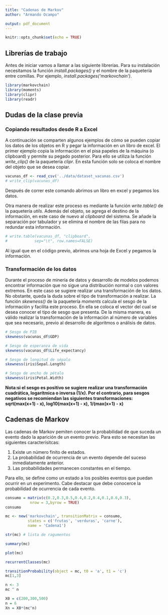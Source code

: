```yaml
---
title: "Cadenas de Markov"
author: "Armando Ocampo"

output: pdf_document
---
```


```r
knitr::opts_chunk$set(echo = TRUE)
```

## Librerías de trabajo

Antes de iniciar vamos a llamar a las siguiente librerías. Para su instalación necesitamos la función *install.packages()* y el nombre de la paquetería entre comillas. Por ejemplo, *install.packages('markovchain')*.

```r
library(markovchain)
library(moments)
library(clipr)
library(readr)
```

## Dudas de la clase previa

### Copiando resultados desde R a Excel

A continuación se comparten algunos ejemplos de cómo se pueden copiar los datos de los objetos en R y pegar la información en un libro de excel. El primer ejemplo copia la información en el pisa papeles de la máquina (o clipboard) y permite su pegado posterior. Para ello se utiliza la función *write_clip()* de la paquetería *clipr*. En esta función solo se coloca el nombre del objeto que se desea copiar.

```r
vacunas_df <- read_csv('../data/dataset_vacunas.csv')
# write_clip(vacunas_df)
```

Después de correr este comando abrimos un libro en excel y pegamos los datos.


Otra manera de realizar este proceso es mediante la función *write.table()* de la paquetería *utils*. Además del objeto, se agrega el destino de la información, en este caso de nuevo al *clipboard* del sistema. Se añade la separación por tabulador y se elimina el nombre de las filas para no redundar esta información.

```r
# write.table(vacunas_df, "clipboard",
#            sep="\t", row.names=FALSE)
```

Al igual que en el código previo, abrimos una hoja de Excel y pegamos la información.

### Transformación de los datos

Durante el proceso de minería de datos y desarrollo de modelos podemos encontrar información que no sigue una distribución normal o con valores extremos. En este caso se sugiere realizar una transformación de los datos. No obstante, queda la duda sobre el tipo de transformación a realizar. La función *skewness()* de la paquetería *moments* calcula el sesgo de la información y facilita este proceso. En ella se coloca el vector del cual se desea conocer el tipo de sesgo que presenta. De la misma manera, es válido realizar la transformación de la información al número de variables que sea necesario, previo al desarrollo de algoritmos o análisis de datos.

```r
# Sesgo de PIB
skewness(vacunas_df$GDP)

# Sesgo de esperanza de vida
skewness(vacunas_df$Life_expectancy)

# Sesgo de longitud de sépalo
skewness(iris$Sepal.Length)

# Sesgo de ancho de pétalo
skewness(iris$Petal.Width)
```

**Nota:si el sesgo es positivo se sugiere realizar una transformación cuadrática, logarítmica o inversa (1/x). Por el contrario, para sesgos negativos se recomiendan las siguientes transformaciones: sqrt(max(x+1) - x), log10(max(x+1) - x), 1/(max(x+1) - x)**  


## Cadenas de Markov

Las cadenas de Markov pemiten conocer la probabilidad de que suceda un evento dado la aparición de un evento previo. Para esto se necesitan las siguientes caracterísitcas:

1. Existe un número finito de estados. 
2. La probabilidad de ocurrencia de un evento depende del suceso inmediatamente anterior. 
3. Las probabilidades permanecen constantes en el tiempo.

Para ello, se define como un estado a los posibles eventos que puedan ocurrir en un experimento. Cabe destacar que debe conocerce la probabilidad de ocurrencia de cada evento.

```r
consumo = matrix(c(0.2,0.3,0.5,0.4,0.2,0.4,0.1,0.6,0.3),
           nrow = 3,byrow = TRUE)
consumo
```


```r
mc <- new('markovchain', transitionMatrix = consumo,
          states = c('frutas', 'verduras', 'carne'), 
          name = 'Cadena1')

str(mc) # lista de ragumentos

summary(mc)
```


```r
plot(mc)
```


```r
recurrentClasses(mc)
```


```r
transitionProbability(object = mc, t0 = 'a', t1 = 'c')
mc[1,3]
```


```r
n <- 3
mc ^ n
```

```r
X0 = c(200,300,500) 
n = 6
Xn = X0*(mc^n)
```









